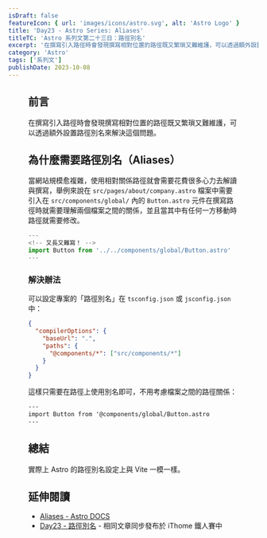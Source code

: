 ```yaml
---
isDraft: false
featureIcon: { url: 'images/icons/astro.svg', alt: 'Astro Logo' }
title: 'Day23 - Astro Series: Aliases'
titleTC: 'Astro 系列文第二十三日：路徑別名'
excerpt: '在撰寫引入路徑時會發現撰寫相對位置的路徑既又繁瑣又難維護，可以透過額外設置路徑別名來解決這個問題。'
category: 'Astro'
tags: ['系列文']
publishDate: 2023-10-08
---
```


<Figure
  width="1200"
  height="600"
  src="images/posts/ithome-astro/thumbnail/day23-aliases.webp"
  alt="一個漂亮的漸層背景上面有一句標題：「路徑別名」"
/>

## 前言

在撰寫引入路徑時會發現撰寫相對位置的路徑既又繁瑣又難維護，可以透過額外設置路徑別名來解決這個問題。

## 為什麼需要路徑別名（Aliases）

當網站規模愈複雜，使用相對關係路徑就會需要花費很多心力去解讀與撰寫，舉例來說在 `src/pages/about/company.astro` 檔案中需要引入在 `src/components/global/` 內的 `Button.astro` 元件在撰寫路徑時就需要理解兩個檔案之間的關係，並且當其中有任何一方移動時路徑就需要修改。

```jsx
---
<!-- 又長又難寫！ -->
import Button from '../../components/global/Button.astro'
---
```

### 解決辦法

可以設定專案的「路徑別名」在 `tsconfig.json` 或 `jsconfig.json` 中：

```json
{
  "compilerOptions": {
    "baseUrl": ".",
    "paths": {
      "@components/*": ["src/components/*"]
    }
  }
}
```

這樣只需要在路徑上使用別名即可，不用考慮檔案之間的路徑關係：

```html
---
import Button from '@components/global/Button.astro
---
```

## 總結

實際上 Astro 的路徑別名設定上與 Vite 一模一樣。

## 延伸閱讀

- [Aliases - Astro DOCS](https://docs.astro.build/en/guides/aliases/)
- [Day23 - 路徑別名](https://ithelp.ithome.com.tw/articles/10336648) - 相同文章同步發布於 iThome 鐵人賽中
